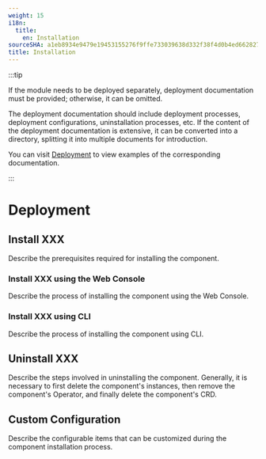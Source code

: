 ```yaml
---
weight: 15
i18n:
  title:
    en: Installation
sourceSHA: a1eb8934e9479e19453155276f9ffe733039638d332f38f4d0b4ed662827991d
title: Installation
---
```


:::tip

If the module needs to be deployed separately, deployment documentation must be provided; otherwise, it can be omitted.

The deployment documentation should include deployment processes, deployment configurations, uninstallation processes, etc. If the content of the deployment documentation is extensive, it can be converted into a directory, splitting it into multiple documents for introduction.

You can visit [Deployment](https://product-doc-guide.alauda.cn/template/installation/example.html) to view examples of the corresponding documentation.

:::

# Deployment

## Install XXX

Describe the prerequisites required for installing the component.

### Install XXX using the Web Console

Describe the process of installing the component using the Web Console.

### Install XXX using CLI

Describe the process of installing the component using CLI.

## Uninstall XXX

Describe the steps involved in uninstalling the component. Generally, it is necessary to first delete the component's instances, then remove the component's Operator, and finally delete the component's CRD.

## Custom Configuration

Describe the configurable items that can be customized during the component installation process.

